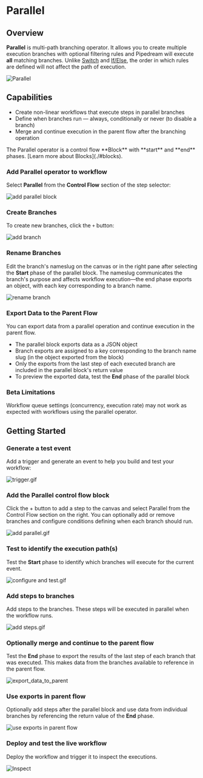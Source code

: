 
# Parallel

## Overview

**Parallel** is multi-path branching operator. It allows you to create multiple execution branches with optional filtering rules and Pipedream will execute **all** matching branches. Unlike [Switch](./switch) and [If/Else](./ifelse), the order in which rules are defined will not affect the path of execution.

![Parallel](/images/control-flow/parallel/parallel.png)

## Capabilities

- Create non-linear workflows that execute steps in parallel branches
- Define when branches run — always, conditionally or never (to disable a branch)
- Merge and continue execution in the parent flow after the branching operation

<Callout type="info">
The Parallel operator is a control flow **Block** with **start** and **end** phases. [Learn more about Blocks](./#blocks).
</Callout>

### Add Parallel operator to workflow

Select **Parallel** from the **Control Flow** section of the step selector:

![add parallel block](/images/control-flow/parallel/add_parallel_block.png)

### Create Branches

To create new branches, click the `+` button:

![add branch](/images/control-flow/parallel/add_branch.png)

### Rename Branches

Edit the branch's nameslug on the canvas or in the right pane after selecting the **Start** phase of the parallel block. The nameslug communicates the branch's purpose and affects workflow execution—the end phase exports an object, with each key corresponding to a branch name.

![rename branch](/images/control-flow/parallel/rename_branch.png)

### Export Data to the Parent Flow

You can export data from a parallel operation and continue execution in the parent flow.
- The parallel block exports data as a JSON object
- Branch exports are assigned to a key corresponding to the branch name slug (in the object exported from the block)
- Only the exports from the last step of each executed branch are included in the parallel block's return value
- To preview the exported data, test the **End** phase of the parallel block

### Beta Limitations

Workflow queue settings (concurrency, execution rate) may not work as expected with workflows using the parallel operator.

## Getting Started

<Steps>

### Generate a test event

Add a trigger and generate an event to help you build and test your workflow:

![trigger.gif](/images/control-flow/parallel/01_trigger.gif)

### Add the Parallel control flow block

Click the + button to add a step to the canvas and select Parallel from the Control Flow section on the right. You can optionally add or remove branches and configure conditions defining when each branch should run.

![add parallel.gif](/images/control-flow/parallel/02_add_parallel.gif)

### Test to identify the execution path(s)

Test the **Start** phase to identify which branches will execute for the current event.

![configure and test.gif](/images/control-flow/parallel/03_configure_and_test.gif)

### Add steps to branches

Add steps to the branches. These steps will be executed in parallel when the workflow runs.

![add steps.gif](/images/control-flow/parallel/04_add_steps.gif)

### Optionally merge and continue to the parent flow

Test the **End** phase to export the results of the last step of each branch that was executed. This makes data from the branches available to reference in the parent flow.

![export_data_to_parent](/images/control-flow/parallel/05_test_end_phase.gif)

### Use exports in parent flow

Optionally add steps after the parallel block and use data from individual branches by referencing the return value of the **End** phase.

![use exports in parent flow](/images/control-flow/parallel/06_use_exports_in_parent_flow.gif)

### Deploy and test the live workflow

Deploy the workflow and trigger it to inspect the executions.

![Inspect](/images/control-flow/parallel/07_deploy_and_run.gif)

</Steps>
